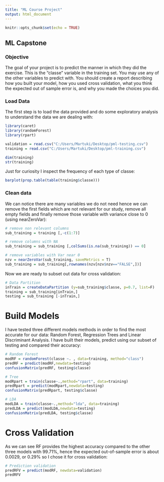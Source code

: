 ```yaml
---
title: "ML Course Project"
output: html_document
---
```


```r
knitr::opts_chunk$set(echo = TRUE)
```

## ML Capstone
### Objective
The goal of your project is to predict the manner in which they did the exercise. This is the "classe" variable in the training set. You may use any of the other variables to predict with. You should create a report describing how you built your model, how you used cross validation, what you think the expected out of sample error is, and why you made the choices you did. 

### Load Data
The first step is to load the data provided and do some exploratory analysis to understand the data we are dealing with:
```r
library(caret)
library(randomForest)
library(rpart)

validation = read.csv("C:/Users/Martuki/Desktop/pml-testing.csv")
training = read.csv("C:/Users/Martuki/Desktop/pml-training.csv")

dim(training)
str(training)
```

Just for curiosity I inspect the frequency of each type of classe:
```r
barplot(prop.table(table(training$classe)))
```

### Clean data
We can notice there are many variables we do not need hence we can remove the first fields which are not relevant for our study, remove all empty fields and finally remove those variable with variance close to 0 (using nearZeroVar):
```r
# remove non relevant columns
sub_training = training [,-c(1:7)]

# remove columns with NA
sub_training = sub_training [,colSums(is.na(sub_training)) == 0]

# remove variables with Var near 0
nzv = nearZeroVar(sub_training, saveMetrics = T)
sub_training = sub_training[,rownames(nzv[nzv$nzv=="FALSE",])]
```

Now we are ready to subset out data for cross validation:
```r
# Data Partition
inTrain = createDataPartition (y=sub_training$classe, p=0.7, list=F)
training = sub_training[inTrain,]
testing = sub_training [-inTrain,]
```

# Build Models
I have tested three different models methods in order to find the most accurate for our data: Random Forest, Regression Trees and Linear Discriminant Analysis. I have built their models, predict using our subset of testing and compared their accuracy:
```r
# Random Forest
modRF = randomForest(classe ~. , data=training, method="class")
predRF = predict(modRF,newdata=testing)
confusionMatrix(predRF, testing$classe)

# Tree
modRpart = train(classe~.,method="rpart", data=training)
predRpart = predict(modRpart,newdata=testing)
confusionMatrix(predRpart, testing$classe)

# LDA
modLDA = train(classe~.,method="lda", data=training)
predLDA = predict(modLDA,newdata=testing)
confusionMatrix(predLDA, testing$classe)
```

# Cross Validation
As we can see RF provides the highest accuracy compared to the other three models with 99.71%, hence the expected out-of-sample error is about 0.0029, or 0.29% so I chose it for cross validation:

```r
# Prediction validation
predRFV = predict(modRF, newdata=validation)
predRFV
```
